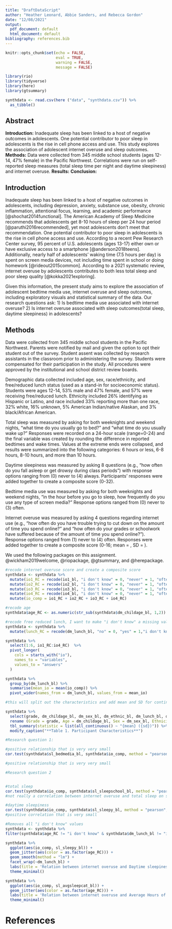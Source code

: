 ```yaml
---
title: "DraftDataScript"
author: "Heather Leonard, Abbie Sanders, and Rebecca Gordon"
date: "12/08/2021"
output:
  pdf_document: default
  html_document: default
bibliography: references.bib
---
```


```r
knitr::opts_chunk$set(echo = FALSE,
                      eval = TRUE,
                      warning = FALSE,
                      message = FALSE)
```


```r
library(rio)
library(tidyverse)
library(here)
library(gtsummary)

```
```r
synthdata <- read.csv(here ("data", "synthdata.csv")) %>%
  as_tibble()
```

## Abstract
**Introduction:** Inadequate sleep has been linked to a host of negative outcomes in adolescents. One potential contributor to poor sleep in adolescents is the rise in cell phone access and use. This study explores the association of adolescent internet overuse and sleep outcomes. **Methods:** Data were collected from 345 middle school students (ages 12-14, 47% female) in the Pacific Northwest. Correlations were run on self-reported sleep measures (total sleep time per night and daytime sleepiness) and internet overuse. **Results:** **Conclusion:**

## Introduction
Inadequate sleep has been linked to a host of negative outcomes in adolescents, including depression, anxiety, substance use, obesity, chronic inflammation, attentional focus, learning, and academic performance [@shochat2014functional]. The American Academy of Sleep Medicine recommends that adolescents get 8-10 hours of sleep per 24 hour period [@paruthi2016recommended], yet most adolescents don't meet that recommendation. One potential contributor to poor sleep in adolescents is the rise in cell phone access and use. According to a recent Pew Research Center survey, 95 percent of U.S. adolescents (ages 13-17) either own or have exclusive access to a smartphone [@anderson2018teens]. Additionally, nearly half of adolescents' waking time (7.5 hours per day) is spent on screen media devices, not including time spent in school or doing homework [@rideout2015common]. According to a 2021 systematic review, internet overuse by adolescents contributes to both less total sleep and poor sleep quality [@kokka2021exploring].

Given this information, the present study aims to explore the association of adolescent bedtime media use, internet overuse and sleep outcomes, including exploratory visuals and statistical summary of the data. Our research questions ask: 1) Is bedtime media use associated with internet overuse?
2) Is internet overuse associated with sleep outcomes(total sleep, daytime sleepiness) in adolescents? 

## Methods
Data were collected from 345 middle school students in the Pacific Northwest. Parents were notified by mail and given the option to opt their student out of the survey. Student assent was collected by research assistants in the classroom prior to administering the survey. Students were compensated for their participation in the study. All procedures were approved by the institutional and school district review boards.

Demographic data collected included age, sex, race/ethnicity, and free/reduced lunch status (used as a stand-in for socioeconomic status). Students were ages 12-14, 53% male and 47% female, and 57% were receiving free/reduced lunch. Ethnicity included 26% identifying as Hispanic or Latino, and race included 33% reporting more than one race, 32% white, 16% unknown, 5% American Indian/native Alaskan, and 3% black/African American.

Total sleep was measured by asking for both weeknights and weekend nights, “what time do you usually go to bed?” and “what time do you usually wake up?” Responses were recorded on a 24-hour scale (range=0-24) and the final variable was created by rounding the difference in reported bedtimes and wake times. Values at the extreme ends were collapsed, and results were summarized into the following categories: 6 hours or less, 6-8 hours, 8-10 hours, and more than 10 hours.

Daytime sleepiness was measured by asking 8 questions (e.g., “how often do you fall asleep or get drowsy during class periods”) with response options ranging from (0) never to (4) always. Participants’ responses were added together to create a composite score (0-32).

Bedtime media use was measured by asking for both weeknights and weekend nights, “in the hour before you go to sleep, how frequently do you use any type of screen media?” Response options ranged from (0) never to (3) often.

Internet overuse was measured by asking 4 questions regarding internet use (e.g., “how often do you have trouble trying to cut down on the amount of time you spend online?” and “how often do your grades or schoolwork have suffered because of the amount of time you spend online?”). Response options ranged from (1) never to (4) often. Responses were added together to create a composite score (0-16; mean = , SD = ). 

We used the following packages on this assignment. @wickham2019welcome, @riopackage, @gtsummary, and @herepackage.


```r
#recode internet overuse score and create a composite score 
synthdata <- synthdata %>%
  mutate(io1_RC = recode(io1_bl, "i don't know" = 0, "never" = 1, "often" = 2, "rarely" = 3, "sometimes" = 4)) %>%
  mutate(io2_RC = recode(io2_bl, "i don't know" = 0, "never" = 1, "often" = 2, "rarely" = 3, "sometimes" = 4)) %>%
  mutate(io3_RC = recode(io3_bl, "i don't know" = 0, "never" = 1, "often" = 2, "rarely" = 3, "sometimes" = 4)) %>%
  mutate(io4_RC = recode(io4_bl, "i don't know" = 0, "never" = 1, "often" = 2, "rarely" = 3, "sometimes" = 4)) %>%
  mutate(io_comp = io1_RC + io2_RC + io3_RC + io4_RC)

#recode age
synthdata$age_RC <- as.numeric(str_sub(synthdata$dm_childage_bl, 1,2)) 

#recode free reduced lunch, I want to make "i don't know" a missing value
synthdata <- synthdata %>%
  mutate(lunch_RC = recode(dm_lunch_bl, "no" = 0, "yes" = 1,"i don't know" = 2))

```

```r
synthdata %>%
  select(1:6, io1_RC:io4_RC)  %>%
  pivot_longer(
    cols = starts_with("io"),
    names_to = "variables",
    values_to = "answers"
  )
```

```r
synthdata %>% 
  group_by(dm_lunch_bl) %>% 
  summarise(mean_io = mean(io_comp)) %>% 
  pivot_wider(names_from = dm_lunch_bl, values_from = mean_io)
```

```r
#this will split out the characteristics and add mean and SD for continuous variables. filtered out one gender answer of "other." 

synthdata %>%
  select(grade, dm_childage_bl, dm_sex_bl, dm_ethnic_bl, dm_lunch_bl, dm_race_bl, sl_sleepy_bl, sl_avgsleepcat_bl, io_comp) %>%
  rename (Grade = grade, Age = dm_childage_bl, Sex = dm_sex_bl, Ethnicity = dm_ethnic_bl, "Free/reduced lunch" = dm_lunch_bl, Race = dm_race_bl, "Average daytime sleepiness" = sl_sleepy_bl, "Average weekly hours of sleep per night" = sl_avgsleepcat_bl, "Average internet overuse" = io_comp) %>% 
  tbl_summary(statistic = list(all_continuous() ~ "{mean} ({sd})")) %>%
  modify_caption("**Table 1. Participant Characteristics**")

```

```r
#Research question 1:

#positive relationship that is very very small
cor.test(synthdata$sl_bedmedia_bl, synthdata$io_comp, method = "pearson", use = "complete.obs")

#positive relationship that is very very small


```

```r
#Research question 2 


#total sleep
cor.test(synthdata$io_comp, synthdata$sl_sleepschool_bl, method = "pearson", use = "complete.obs")
#not really a correlation between internet overuse and total sleep on school nights

#daytime sleepiness
cor.test(synthdata$io_comp, synthdata$sl_sleepy_bl, method = "pearson", use = "complete.obs")
#positive correlation that is very small
```


```r

#Removes all "i don't know" values
synthdata <- synthdata %>% 
filter(synthdata$age_RC != "i don't know" & synthdata$dm_lunch_bl != "i don't know")

synthdata %>% 
  ggplot(aes(io_comp, sl_sleepy_bl)) +
  geom_jitter(aes(color = as.factor(age_RC))) +
  geom_smooth(method = "lm") +
  facet_wrap(~dm_lunch_bl) +
  labs(title = 'Relation between internet overuse and Daytime sleepiness', subtitle = 'Scatter plot by welfare status', x = 'Internet Overuse score', y = 'Daytime sleepiness', color = 'Age') +
  theme_minimal()

synthdata %>% 
  ggplot(aes(io_comp, sl_avgsleepcat_bl)) +
  geom_jitter(aes(color = as.factor(age_RC))) +
  labs(title = 'Relation between internet overuse and Average Hours of sleep', x = 'Internet Overuse score', y = 'Hours of sleep', color = 'Age') +
  theme_minimal()

```


\newpage

# References